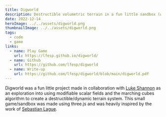 ```yaml
---
title: Digworld
description: Destructible volumetric terrain in a fun little sandbox (with a grappling hook).
date: 2022-12-14
heroImage: ../../assets/digworld.png
thumbnailImage: ../../assets/digworld.png
tags:
  - code
  - game
links:
  - name: Play Game
    url: https://lfesp.github.io/digworld/
  - name: Github
    url: https://github.com/lfesp/digworld
  - name: Write-up
    url: https://github.com/lfesp/digworld/blob/main/digworld.pdf
---
```


Digworld was a fun little project made in collaboration with [Luke Shannon](https://www.lukeshannon.xyz/)
as an exploration into using modifiable scalar fields and the marching cubes algorithm to create a 
destructible/dynamic terrain system. This small game/sandbox was made using three.js and was heavily inspired
by the work of [Sebastian Lague](https://www.youtube.com/c/SebastianLague).